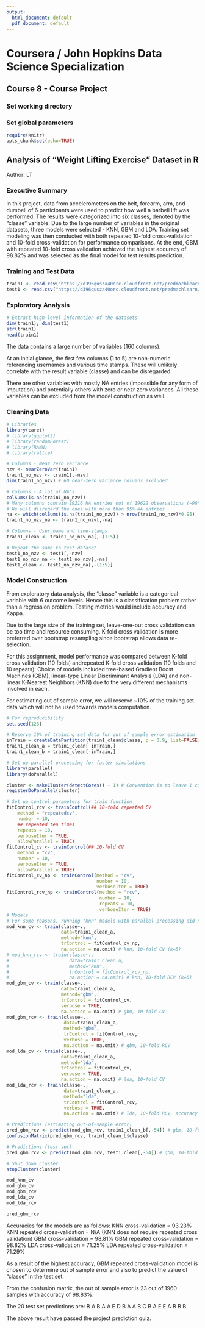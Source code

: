 ```yaml
---
output:
  html_document: default
  pdf_document: default
---
```

# Coursera / John Hopkins Data Science Specialization #
    
## Course 8 - Course Project ##
    
### Set working directory ###
    
### Set global parameters ###
    
```r
require(knitr)
opts_chunk$set(echo=TRUE)
```

## Analysis of "Weight Lifting Exercise" Dataset in R ##
Author: LT

### Executive Summary ###

In this project, data from accelerometers on the belt, forearm, arm, and dumbell 
of 6 participants were used to predict how well a barbell lift was performed. 
The results were categorized into six classes, denoted by the "classe" variable.
Due to the large number of variables in the original datasets, three models were
selected - KNN, GBM and LDA. Training set modeling was then conducted with both 
repeated 10-fold cross-validation and 10-fold cross-validation for performance
comparisons. At the end, GBM with repeated 10-fold cross validation achieved 
the highest accuracy of 98.82% and was selected as the final model for test 
results prediction.

### Training and Test Data ###

```r
train1 <- read.csv("https://d396qusza40orc.cloudfront.net/predmachlearn/pml-training.csv", header=TRUE, stringsAsFactors = TRUE)
test1 <- read.csv("https://d396qusza40orc.cloudfront.net/predmachlearn/pml-testing.csv", header=TRUE, stringsAsFactors = TRUE)
```

### Exploratory Analysis ###

```r
# Extract high-level information of the datasets
dim(train1); dim(test1)
str(train1)
head(train1)
```

The data contains a large number of variables (160 columns). 

At an initial glance, the first few columns (1 to 5) are non-numeric referencing 
usernames and various time stamps. These will unlikely correlate with the result
variable (classe) and can be disregarded. 

There are other variables with mostly NA entries (impossible for any form of 
imputation) and potentially others with zero or nezr zero variances. All these 
variables can be excluded from the model construction as well.

### Cleaning Data ###
```r
# Libraries
library(caret)
# library(ggplot2)
# library(randomForest)
# library(RANN)
# library(rattle)

# Columns - Near zero variance
nzv <- nearZeroVar(train1)
train1_no_nzv <- train1[,-nzv]
dim(train1_no_nzv) # 60 near-zero variance columns excluded

# Columns - A lot of NA's
colSums(is.na(train1_no_nzv)) 
# Many columns contain 19216 NA entries out of 19622 observations (~98%)
# We will disregard the ones with more than 95% NA entries
na <- which(colSums(is.na(train1_no_nzv)) > nrow(train1_no_nzv)*0.95)
train1_no_nzv_na <- train1_no_nzv[,-na]

# Columns - User_name and time-stamps
train1_clean <- train1_no_nzv_na[,-(1:5)]

# Repeat the same to test dataset
test1_no_nzv <- test1[,-nzv]
test1_no_nzv_na <- test1_no_nzv[,-na]
test1_clean <- test1_no_nzv_na[,-(1:5)]
```

### Model Construction ###

From exploratory data analysis, the "classe" variable is a categorical variable
with 6 outcome levels. Hence this is a classification problem rather than a
regression problem. Testing metrics would include accuracy and Kappa. 

Due to the large size of the training set, leave-one-out cross validation can be 
too time and resource consuming. K-fold cross validation is more preferred over
bootstrap resampling since bootstrap allows data re-selection. 

For this assignment, model performance was compared between K-fold cross 
validation (10 folds) andrepeated K-fold cross validation (10 folds and 10 
repeats). Choice of models included tree-based Gradient Boost Machines (GBM), 
linear-type Linear Discriminant Analysis (LDA) and non-linear K-Nearest 
Neighbors (KNN) due to the very different mechanisms involved in each.

For estimating out of sample error, we will reserve ~10% of the training set 
data which will not be used towards models computation.

```r
# For reproducibility
set.seed(123) 

# Reserve 10% of training set data for out of sample error estimation
inTrain = createDataPartition(train1_clean$classe, p = 0.9, list=FALSE)
train1_clean_a = train1_clean[ inTrain,]
train1_clean_b = train1_clean[-inTrain,]

# Set up parallel processing for faster simulations
library(parallel)
library(doParallel)

cluster <- makeCluster(detectCores() - 1) # Convention is to leave 1 core for OS
registerDoParallel(cluster)

# Set up control parameters for train function
fitControl_rcv <- trainControl(## 10-fold repeated CV
    method = "repeatedcv",
    number = 10,
    ## repeated ten times
    repeats = 10,
    verboseIter = TRUE,
    allowParallel = TRUE)
fitControl_cv <- trainControl(## 10-fold CV
    method = "cv",
    number = 10,
    verboseIter = TRUE,
    allowParallel = TRUE) 
fitControl_cv_np <- trainControl(method = "cv",
                                 number = 10,
                                 verboseIter = TRUE)
fitControl_rcv_np <- trainControl(method = "rcv",
                                  number = 10,
                                  repeats = 10,
                                  verboseIter = TRUE)
# Models
# For some reasons, running "knn" models with parallel processing did not work.
mod_knn_cv <- train(classe~., 
                    data=train1_clean_a, 
                    method="knn", 
                    trControl = fitControl_cv_np,
                    na.action = na.omit) # knn, 10-fold CV (k=5)
# mod_knn_rcv <- train(classe~., 
#                      data=train1_clean_a, 
#                      method="knn", 
#                      trControl = fitControl_rcv_np,
#                      na.action = na.omit) # knn, 10-fold RCV (k=5)
mod_gbm_cv <- train(classe~., 
                    data=train1_clean_a, 
                    method="gbm", 
                    trControl = fitControl_cv,
                    verbose = TRUE,
                    na.action = na.omit) # gbm, 10-fold CV
mod_gbm_rcv <- train(classe~., 
                     data=train1_clean_a, 
                     method="gbm", 
                     trControl = fitControl_rcv,
                     verbose = TRUE,
                     na.action = na.omit) # gbm, 10-fold RCV
mod_lda_cv <- train(classe~., 
                    data=train1_clean_a, 
                    method="lda", 
                    trControl = fitControl_cv,
                    verbose = TRUE,
                    na.action = na.omit) # lda, 10-fold CV
mod_lda_rcv <- train(classe~., 
                     data=train1_clean_a, 
                     method="lda", 
                     trControl = fitControl_rcv,
                     verbose = TRUE,
                     na.action = na.omit) # lda, 10-fold RCV, accuracy = 71.3%

# Predictions (estimating out-of-sample error)
pred_gbm_rcv <- predict(mod_gbm_rcv, train1_clean_b[,-54]) # gbm, 10-fold RCV
confusionMatrix(pred_gbm_rcv, train1_clean_b$classe)

# Predictions (test set)
pred_gbm_rcv <- predict(mod_gbm_rcv, test1_clean[,-54]) # gbm, 10-fold RCV

# Shut down cluster
stopCluster(cluster)

mod_knn_cv
mod_gbm_cv
mod_gbm_rcv
mod_lda_cv
mod_lda_rcv

pred_gbm_rcv
```
Accuracies for the models are as follows:
KNN cross-validation = 93.23%
KNN repeated cross-validation = N/A (KNN does not require repeated cross 
                                     validation)
GBM cross-validation = 98.81%
GBM repeated cross-validation = 98.82%
LDA cross-validation = 71.25%
LDA repeated cross-validation = 71.29%
    
As a result of the highest accuracy, GBM repeated cross-validation model is 
chosen to determine out of sample error and also to predict the value of 
"classe" in the test set.

From the confusion matrix, the out of sample error is 23 out of 1960 samples 
with accuracy of 98.83%.

The 20 test set predictions are:
B A B A A E D B A A B C B A E E A B B B

The above result have passed the project prediction quiz. 

